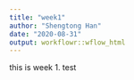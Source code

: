 ```yaml
---
title: "week1"
author: "Shengtong Han"
date: "2020-08-31"
output: workflowr::wflow_html
---
```


this is week 1. test 



```r

```

